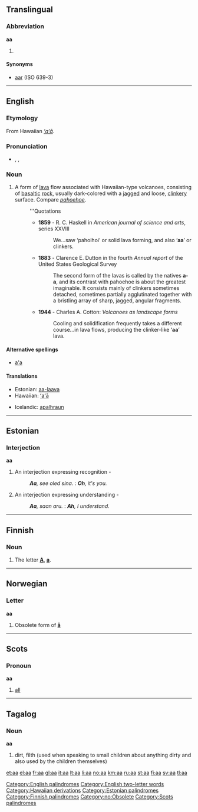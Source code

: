 {{see|AA|A.A.|A-A|A.-A.|ää|ʻaʻā}}
==Translingual==

===Abbreviation===
'''aa'''

# {{ISO 639-1|Afar}}

====Synonyms====
* [[aar]] (ISO 639-3)

----

==English==

{{wikipedia}}

===Etymology===
From Hawaiian ''[[ʻaʻā]]''.

===Pronunciation===
* {{enPR|ä'ä}}, {{IPA|/ˈɑːɑː/}}, {{SAMPA|/"A:A:/}}

===Noun===
{{en-noun|-}}

# {{alternative spelling of|[[ʻaʻā]]}} A form of [[lava]] flow associated with Hawaiian-type volcanoes, consisting of [[basaltic]] [[rock]], usually dark-colored with a [[jagged]] and loose, [[clinkery]] surface. Compare ''[[pahoehoe]]''.
#: '''Quotations
#:* '''1859''' - R. C. Haskell in ''American journal of science and arts'', series XXVIII
#:*: We...saw ‘pahoihoi’ or solid lava forming, and also ‘'''aa'''’ or clinkers.
#:* '''1883''' - Clarence E. Dutton in the fourth ''Annual report'' of the United States Geological Survey
#:*: The second form of the lavas is called by the natives '''a-a''', and its contrast with pahoehoe is about the greatest imaginable. It consists mainly of clinkers sometimes detached, sometimes partially agglutinated together with a bristling array of sharp, jagged, angular fragments.
#:* '''1944''' - Charles A. Cotton: ''Volcanoes as landscape forms''
#:*: Cooling and solidification frequently takes a different course...in lava flows, producing the clinker-like ‘'''aa'''’ lava.

====Alternative spellings====
* [[a'a]]

====Translations====
{{trans-top|a form of lava flow associated with Hawaiian-type volcanoes}}
* Estonian: [[aa-laava]]
* Hawaiian: [[ʻaʻā]]
{{trans-mid}}
* Icelandic: [[apalhraun]] {{n}}
{{trans-bottom}}

[[Category:English palindromes]]
[[Category:English two-letter words]]
[[Category:Hawaiian derivations]]

----

==Estonian==

===Interjection===
'''aa'''

# An interjection expressing recognition -
#: ''<!-- -->'''Aa''', see oled sina.'' : ''<!-- -->'''Oh''', it's you.''
# An interjection expressing understanding -
#: ''<!-- -->'''Aa''', saan aru.'' : ''<!-- -->'''Ah''', I understand.''

[[Category:Estonian palindromes]]

----

==Finnish==

===Noun===
{{fi-noun|a|type=maa}}

# The letter '''[[A]]''', '''[[a]]'''.

[[Category:Finnish palindromes]]

----

==Norwegian==

===Letter===
'''aa'''

# Obsolete form of '''[[å]]'''

[[Category:no:Obsolete]]

----

==Scots==
{{rfv|noun or pronoun?}}

===Pronoun===
'''aa'''

# [[all]]

[[Category:Scots palindromes]]

----

==Tagalog==

===Noun===
'''aa'''

# dirt, filth (used when speaking to small children about anything dirty and also used by the children themselves)

[[et:aa]]
[[el:aa]]
[[fr:aa]]
[[gl:aa]]
[[it:aa]]
[[lt:aa]]
[[li:aa]]
[[no:aa]]
[[km:aa]]
[[ru:aa]]
[[st:aa]]
[[fi:aa]]
[[sv:aa]]
[[tl:aa]]